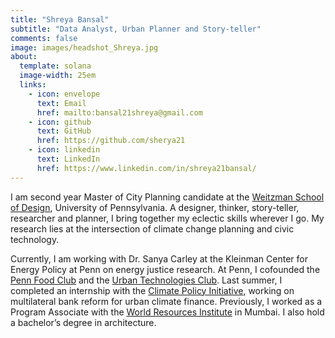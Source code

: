 ```yaml
---
title: "Shreya Bansal"
subtitle: "Data Analyst, Urban Planner and Story-teller"
comments: false
image: images/headshot_Shreya.jpg
about:
  template: solana
  image-width: 25em
  links:
    - icon: envelope
      text: Email
      href: mailto:bansal21shreya@gmail.com
    - icon: github
      text: GitHub
      href: https://github.com/sherya21
    - icon: linkedin
      text: LinkedIn
      href: https://www.linkedin.com/in/shreya21bansal/
---
```

I am second year Master of City Planning candidate at the [Weitzman School of Design](https://www.design.upenn.edu/graduate-admissions/people/shreya-bansal), University of Pennsylvania. A designer, thinker, story-teller, researcher and planner, I bring together my eclectic skills wherever I go. My research lies at the intersection of climate change planning and civic technology. 

Currently, I am working with Dr. Sanya Carley at the Kleinman Center for Energy Policy at Penn on energy justice research. At Penn, I cofounded the [Penn Food Club](https://www.instagram.com/pennfoodclub/) and the [Urban Technologies Club](https://www.instagram.com/urbantechclub_penn/). Last summer, I completed an internship with the [Climate Policy Initiative](https://www.climatepolicyinitiative.org/), working on multilateral bank reform for urban climate finance. Previously, I worked as a Program Associate with the [World Resources Institute](https://wri-india.org/) in Mumbai. I also hold a bachelor's degree in architecture.